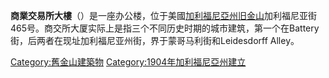 {{Orphan|time=2016-12-17T12:35:23+00:00}}

'''商業交易所大樓'''（{{lang|en|Merchants Exchange Building}}）是一座办公楼，位于美國[[加利福尼亞州|加利福尼亞州]][[旧金山|旧金山]]加利福尼亚街465号。商交所大厦实际上是指三个不同历史时期的城市建筑，第一个在Battery街，后两者在现址加利福尼亚州街，界于蒙哥马利街和Leidesdorff Alley。

[[Category:舊金山建築物|Category:舊金山建築物]]
[[Category:1904年加利福尼亞州建立|Category:1904年加利福尼亞州建立]]

{{California-stub}}